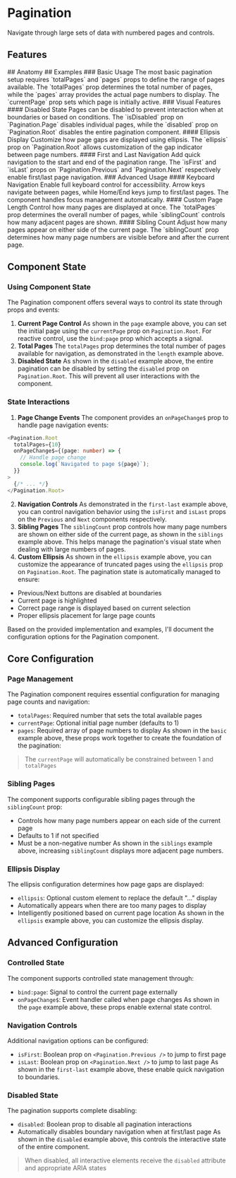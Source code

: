 
# Pagination
Navigate through large sets of data with numbered pages and controls.
<Showcase name="hero" />
## Features
<Features api={api} />
## Anatomy 
<AnatomyTable api={api} />
## Examples
### Basic Usage
The most basic pagination setup requires `totalPages` and `pages` props to define the range of pages available.
<Showcase name="basic" />
The `totalPages` prop determines the total number of pages, while the `pages` array provides the actual page numbers to display. The `currentPage` prop sets which page is initially active.
### Visual Features
#### Disabled State
Pages can be disabled to prevent interaction when at boundaries or based on conditions.
<Showcase name="disabled" />
The `isDisabled` prop on `Pagination.Page` disables individual pages, while the `disabled` prop on `Pagination.Root` disables the entire pagination component.
#### Ellipsis Display
Customize how page gaps are displayed using ellipsis.
<Showcase name="ellipsis" />
The `ellipsis` prop on `Pagination.Root` allows customization of the gap indicator between page numbers.
#### First and Last Navigation
Add quick navigation to the start and end of the pagination range.
<Showcase name="first-last" />
The `isFirst` and `isLast` props on `Pagination.Previous` and `Pagination.Next` respectively enable first/last page navigation.
### Advanced Usage
#### Keyboard Navigation
Enable full keyboard control for accessibility.
<Showcase name="keyboard" />
Arrow keys navigate between pages, while Home/End keys jump to first/last pages. The component handles focus management automatically.
#### Custom Page Length
Control how many pages are displayed at once.
<Showcase name="length" />
The `totalPages` prop determines the overall number of pages, while `siblingCount` controls how many adjacent pages are shown.
#### Sibling Count
Adjust how many pages appear on either side of the current page.
<Showcase name="siblings" />
The `siblingCount` prop determines how many page numbers are visible before and after the current page.

## Component State
### Using Component State
The Pagination component offers several ways to control its state through props and events:
1. **Current Page Control**
As shown in the `page` example above, you can set the initial page using the `currentPage` prop on `Pagination.Root`. For reactive control, use the `bind:page` prop which accepts a signal.
2. **Total Pages**
The `totalPages` prop determines the total number of pages available for navigation, as demonstrated in the `length` example above.
3. **Disabled State**
As shown in the `disabled` example above, the entire pagination can be disabled by setting the `disabled` prop on `Pagination.Root`. This will prevent all user interactions with the component.
### State Interactions
1. **Page Change Events**
The component provides an `onPageChange$` prop to handle page navigation events:
```typescript
<Pagination.Root
  totalPages={10}
  onPageChange$={(page: number) => {
    // Handle page change
    console.log(`Navigated to page ${page}`);
  }}
>
  {/* ... */}
</Pagination.Root>
```
2. **Navigation Controls**
As demonstrated in the `first-last` example above, you can control navigation behavior using the `isFirst` and `isLast` props on the `Previous` and `Next` components respectively.
3. **Sibling Pages**
The `siblingCount` prop controls how many page numbers are shown on either side of the current page, as shown in the `siblings` example above. This helps manage the pagination's visual state when dealing with large numbers of pages.
4. **Custom Ellipsis**
As shown in the `ellipsis` example above, you can customize the appearance of truncated pages using the `ellipsis` prop on `Pagination.Root`.
The pagination state is automatically managed to ensure:
- Previous/Next buttons are disabled at boundaries
- Current page is highlighted
- Correct page range is displayed based on current selection
- Proper ellipsis placement for large page counts

Based on the provided implementation and examples, I'll document the configuration options for the Pagination component.
## Core Configuration
### Page Management
The Pagination component requires essential configuration for managing page counts and navigation:
- `totalPages`: Required number that sets the total available pages
- `currentPage`: Optional initial page number (defaults to 1)
- `pages`: Required array of page numbers to display
As shown in the `basic` example above, these props work together to create the foundation of the pagination:
> The `currentPage` will automatically be constrained between 1 and `totalPages`
### Sibling Pages
The component supports configurable sibling pages through the `siblingCount` prop:
- Controls how many page numbers appear on each side of the current page
- Defaults to 1 if not specified
- Must be a non-negative number
As shown in the `siblings` example above, increasing `siblingCount` displays more adjacent page numbers.
### Ellipsis Display
The ellipsis configuration determines how page gaps are displayed:
- `ellipsis`: Optional custom element to replace the default "..." display
- Automatically appears when there are too many pages to display
- Intelligently positioned based on current page location
As shown in the `ellipsis` example above, you can customize the ellipsis display.
## Advanced Configuration
### Controlled State
The component supports controlled state management through:
- `bind:page`: Signal to control the current page externally
- `onPageChange$`: Event handler called when page changes
As shown in the `page` example above, these props enable external state control.
### Navigation Controls
Additional navigation options can be configured:
- `isFirst`: Boolean prop on `<Pagination.Previous />` to jump to first page
- `isLast`: Boolean prop on `<Pagination.Next />` to jump to last page
As shown in the `first-last` example above, these enable quick navigation to boundaries.
### Disabled State
The pagination supports complete disabling:
- `disabled`: Boolean prop to disable all pagination interactions
- Automatically disables boundary navigation when at first/last page
As shown in the `disabled` example above, this controls the interactive state of the entire component.
> When disabled, all interactive elements receive the `disabled` attribute and appropriate ARIA states





<APITable api={api} />